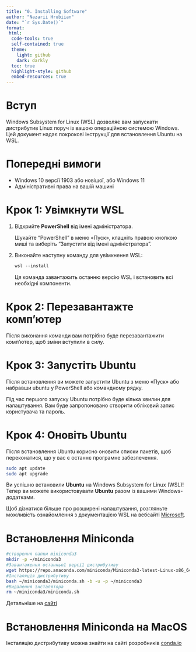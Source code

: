 ```yaml
---
title: "0. Installing Software"
author: "Nazarii Hrubiian"
date: "`r Sys.Date()`"
format: 
 html:
  code-tools: true
  self-contained: true
  theme:
    light: github
    dark: darkly
  toc: true
  highlight-style: github
  embed-resources: true
---
```


# Вступ

Windows Subsystem for Linux (WSL) дозволяє вам запускати дистрибутив Linux поруч із вашою операційною системою Windows. Цей документ надає покрокові інструкції для встановлення Ubuntu на WSL.

# Попередні вимоги

- Windows 10 версії 1903 або новішої, або Windows 11
- Адміністративні права на вашій машині

# Крок 1: Увімкнути WSL

1. Відкрийте **PowerShell** від імені адміністратора.
   
   Шукайте "PowerShell" в меню «Пуск», клацніть правою кнопкою миші та виберіть "Запустити від імені адміністратора".

2. Виконайте наступну команду для увімкнення WSL:

   ```powershell
   wsl --install
   ```
  Ця команда завантажить останню версію WSL і встановить всі необхідні компоненти.

# Крок 2: Перезавантажте комп'ютер
Після виконання команди вам потрібно буде перезавантажити комп'ютер, щоб зміни вступили в силу.


# Крок 3: Запустіть Ubuntu
Після встановлення ви можете запустити Ubuntu з меню «Пуск» або набравши ubuntu у PowerShell або командному рядку.

Під час першого запуску Ubuntu потрібно буде кілька хвилин для налаштування. Вам буде запропоновано створити обліковий запис користувача та пароль.

# Крок 4: Оновіть Ubuntu
Після встановлення Ubuntu корисно оновити списки пакетів, щоб переконатися, що у вас є останнє програмне забезпечення.


```bash
sudo apt update
sudo apt upgrade
```



Ви успішно встановили **Ubuntu** на Windows Subsystem for Linux (WSL)! Тепер ви можете використовувати **Ubuntu** разом із вашими Windows-додатками. 

Щоб дізнатися більше про розширені налаштування, розгляньте можливість ознайомлення з документацією WSL на вебсайті [Microsoft](https://learn.microsoft.com/en-us/windows/wsl/install).


# Встановлення Miniconda
```bash
#створення папки miniconda3
mkdir -p ~/miniconda3
#Завантаження останньої версії дистрибутиву
wget https://repo.anaconda.com/miniconda/Miniconda3-latest-Linux-x86_64.sh -O ~/miniconda3/miniconda.sh
#Інсталяція дистрибутиву
bash ~/miniconda3/miniconda.sh -b -u -p ~/miniconda3
#Видалення інсталятора
rm ~/miniconda3/miniconda.sh
```
Детальніше на [сайті](https://docs.anaconda.com/miniconda/)

# Встановлення Miniconda на MacOS
Інсталяцію дистрибутиву можна знайти на сайті розробників [conda.io](https://conda.io/projects/conda/en/latest/user-guide/install/macos.html)


   
   
